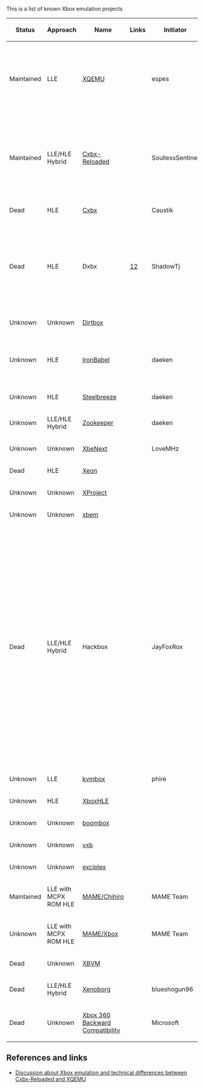 This is a list of known Xbox emulation projects

{| class="wikitable sortable"
!Status
!Approach
!Name
!Links
!Initiator
!Platform
!License
!Notes
|-
|Maintained
|LLE
|[[XQEMU]]
|
|espes
|Windows
|
|XQEMU supports hardware-acceleration for the CPU emulation on Linux through KVM.
|-
|Maintained
|LLE/HLE Hybrid
|[[Cxbx-Reloaded]]
|
|SoullessSentinel
|Windows
|
|At the time of writing Cxbx-Reloaded is almost purely HLE. LLE GPU emulation is planned, but currently not implemented.
|-
|Dead
|HLE
|[[Cxbx]]
|
|Caustik
|Windows
|
|
|-
|Dead
|HLE
|Dxbx
|[http://dxbx-emu.com][https://github.com/PatrickvL/Dxbx/]
|ShadowTj
|Windows
|
|The project was started on March 23rd 2008. It is an improved port of Cxbx to the Delphi programming language.
|-
|Unknown
|Unknown
|[https://github.com/impeachgod/Dirtbox Dirtbox]
|
|
|Windows
|
|
|-
|Unknown
|HLE
|[https://sourceforge.net/p/ironbabel/code/HEAD/tree/trunk/Box/Xbox/ IronBabel]
|
|daeken
|Unknown
|
|This seems to have been a generic portability framework
|-
|Unknown
|HLE
|[https://github.com/daeken/Steelbreeze Steelbreeze]
|
|daeken
|Unknown
|
|
|-
|Unknown
|LLE/HLE Hybrid
|[https://github.com/daeken/Zookeeper Zookeeper]
|
|daeken
|Unknown
|
|
|-
|Unknown
|Unknown
|[http://ngemu.com/threads/.154342/ XbeNext]
|
|LoveMHz
|Windows
|
|
|-
|Dead
|HLE
|[http://ngemu.com/forums/.65/ Xeon]
|
|
|Windows
|
|
|-
|Unknown
|Unknown
|[http://ngemu.com/threads/.105210/ XProject]
|
|
|Windows
|
|
|-
|Unknown
|Unknown
|[https://code.google.com/p/xbem xbem]
|
|
|Windows
|
|
|-
|Dead
|LLE/HLE Hybrid
|Hackbox
|
|JayFoxRox
|Windows/Linux
|Private
|This was originally going to be a commercial emulator (but plans were dropped quickly in favor of preservation). The source code was temporarily public but then made private. The source code is still available to a selected group of developers. Hackbox was designed from scratch but re-used code from Cxbx for HLE routine detection.
|-
|Unknown
|LLE
|[https://github.com/phire/kvmbox kvmbox]
|
|phire
|Linux
|
|
|-
|Unknown
|HLE
|[https://github.com/Gabriel-Maldonado/XboxHLE XboxHLE]
|
|
|Windows
|
|
|-
|Unknown
|Unknown
|[https://github.com/bjh83/boombox boombox]
|
|
|Windows
|
|
|-
|Unknown
|Unknown
|[https://github.com/docbrown/vxb vxb]
|
|
|Windows
|
|
|-
|Unknown
|Unknown
|[https://github.com/quantumdude836/exciplex exciplex]
|
|
|Windows
|
|
|-
|Maintained
|LLE with MCPX ROM HLE
|[http://mamedev.org/ MAME/Chihiro]
|
|MAME Team
|Windows/Linux/Mac/Others
|
|
|-
|Unknown
|LLE with MCPX ROM HLE
|[http://mamedev.org/ MAME/Xbox]
|
|MAME Team
|Windows/Linux/Mac/Others
|
|Does this exist yet?{{citation needed}}
|-
|Dead
|Unknown
|[https://github.com/monocasa/xbvm XBVM]
|
|
|Windows
|
|
|-
|Dead
|LLE/HLE Hybrid
|[http://xenoborg-emu.blogspot.com/ Xenoborg]
|
|blueshogun96
|Windows
|
|
|-
|Dead
|Unknown
|[[Xbox 360 Backward Compatibility]]
|
|Microsoft
|Xbox 360
|Proprietary
|
|}

== References and links == 

* [https://www.reddit.com/r/emulation/comments/6a958p/cxbx_reloaded_xbox_emulator_panzer_dragoon_orta/ Discussion about Xbox emulation and technical differences between [[Cxbx-Reloaded]] and [[XQEMU]]]